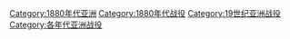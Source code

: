 [[Category:1880年代亚洲|Category:1880年代亚洲]]
[[Category:1880年代战役|Category:1880年代战役]]
[[Category:19世纪亚洲战役|Category:19世纪亚洲战役]]
[[Category:各年代亚洲战役|Category:各年代亚洲战役]]